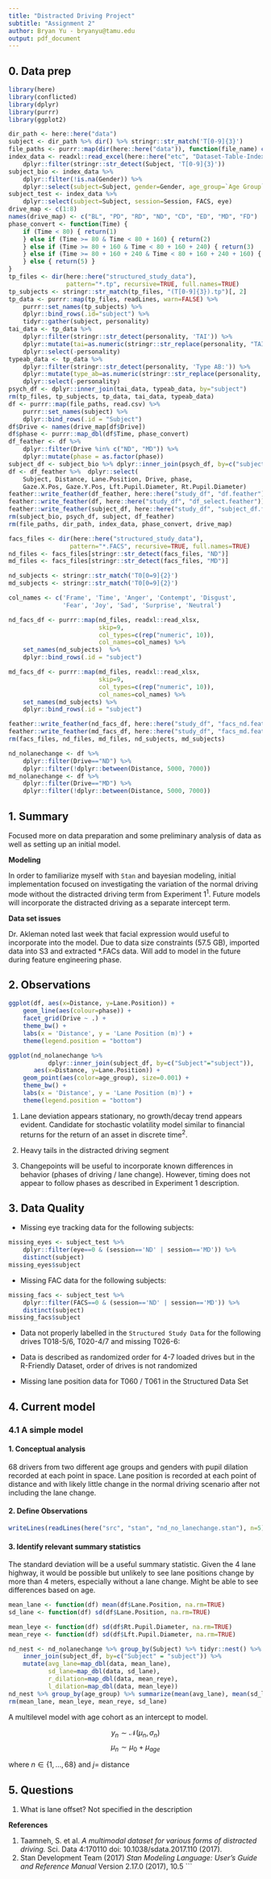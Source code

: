 ```yaml
---
title: "Distracted Driving Project"
subtitle: "Assignment 2"
author: Bryan Yu - bryanyu@tamu.edu
output: pdf_document
---
```


## 0. Data prep

```r

library(here)
library(conflicted)
library(dplyr)
library(purrr)
library(ggplot2)

```

```r

dir_path <- here::here("data")
subject <- dir_path %>% dir() %>% stringr::str_match('T[0-9]{3}')
file_paths <- purrr::map(dir(here::here("data")), function(file_name) c(here::here("data", file_name)))
index_data <- readxl::read_excel(here::here("etc", "Dataset-Table-Index.xlsx")) %>%
    dplyr::filter(stringr::str_detect(Subject, 'T[0-9]{3}'))
subject_bio <- index_data %>% 
    dplyr::filter(!is.na(Gender)) %>%
    dplyr::select(subject=Subject, gender=Gender, age_group=`Age Group`)
subject_test <- index_data %>%
    dplyr::select(subject=Subject, session=Session, FACS, eye)
drive_map <- c(1:8)
names(drive_map) <- c("BL", "PD", "RD", "ND", "CD", "ED", "MD", "FD")
phase_convert <- function(Time) {
    if (Time < 80) { return(1)
    } else if (Time >= 80 & Time < 80 + 160) { return(2)
    } else if (Time >= 80 + 160 & Time < 80 + 160 + 240) { return(3)
    } else if (Time >= 80 + 160 + 240 & Time < 80 + 160 + 240 + 160) { return(4)
    } else { return(5) }
}
tp_files <- dir(here::here("structured_study_data"),
                pattern="*.tp", recursive=TRUE, full.names=TRUE)
tp_subjects <- stringr::str_match(tp_files, "(T[0-9]{3}).tp")[, 2]
tp_data <- purrr::map(tp_files, readLines, warn=FALSE) %>%
    purrr::set_names(tp_subjects) %>%
    dplyr::bind_rows(.id="subject") %>%
    tidyr::gather(subject, personality)
tai_data <- tp_data %>% 
    dplyr::filter(stringr::str_detect(personality, 'TAI')) %>%
    dplyr::mutate(tai=as.numeric(stringr::str_replace(personality, "TAI:", ""))) %>%
    dplyr::select(-personality)
typeab_data <- tp_data %>% 
    dplyr::filter(stringr::str_detect(personality, 'Type AB:')) %>%
    dplyr::mutate(type_ab=as.numeric(stringr::str_replace(personality, "Type AB:", ""))) %>%
    dplyr::select(-personality)
psych_df <- dplyr::inner_join(tai_data, typeab_data, by="subject")
rm(tp_files, tp_subjects, tp_data, tai_data, typeab_data)    
df <- purrr::map(file_paths, read.csv) %>% 
    purrr::set_names(subject) %>% 
    dplyr::bind_rows(.id = "Subject")
df$Drive <- names(drive_map[df$Drive])
df$phase <- purrr::map_dbl(df$Time, phase_convert)
df_feather <- df %>% 
    dplyr::filter(Drive %in% c("ND", "MD")) %>%
    dplyr::mutate(phase = as.factor(phase))
subject_df <- subject_bio %>% dplyr::inner_join(psych_df, by=c("subject"= "subject"))
df <- df_feather %>%  dplyr::select(
    Subject, Distance, Lane.Position, Drive, phase, 
    Gaze.X.Pos, Gaze.Y.Pos, Lft.Pupil.Diameter, Rt.Pupil.Diameter)
feather::write_feather(df_feather, here::here("study_df", "df.feather"))
feather::write_feather(df, here::here("study_df", "df_select.feather"))
feather::write_feather(subject_df, here::here("study_df", "subject_df.feather"))
rm(subject_bio, psych_df, subject, df_feather)
rm(file_paths, dir_path, index_data, phase_convert, drive_map)

```

```r
facs_files <- dir(here::here("structured_study_data"),
                 pattern="*.FACS", recursive=TRUE, full.names=TRUE)
nd_files <- facs_files[stringr::str_detect(facs_files, "ND")]
md_files <- facs_files[stringr::str_detect(facs_files, "MD")]

nd_subjects <- stringr::str_match('T0[0=9]{2}')
md_subjects <- stringr::str_match('T0[0=9]{2}')

col_names <- c('Frame', 'Time', 'Anger', 'Contempt', 'Disgust',
               'Fear', 'Joy', 'Sad', 'Surprise', 'Neutral')

nd_facs_df <- purrr::map(nd_files, readxl::read_xlsx,
                         skip=9,
                         col_types=c(rep("numeric", 10)),
                         col_names=col_names) %>%
    set_names(nd_subjects)  %>%
    dplyr::bind_rows(.id = "subject")

md_facs_df <- purrr::map(md_files, readxl::read_xlsx,
                         skip=9,
                         col_types=c(rep("numeric", 10)),
                         col_names=col_names) %>%
    set_names(md_subjects) %>%
    dplyr::bind_rows(.id = "subject")

feather::write_feather(nd_facs_df, here::here("study_df", "facs_nd.feather"))
feather::write_feather(md_facs_df, here::here("study_df", "facs_md.feather"))
rm(facs_files, nd_files, md_files, nd_subjects, md_subjects)
```

```r
nd_nolanechange <- df %>% 
    dplyr::filter(Drive=="ND") %>% 
    dplyr::filter(!dplyr::between(Distance, 5000, 7000))
md_nolanechange <- df %>% 
    dplyr::filter(Drive=="MD") %>% 
    dplyr::filter(!dplyr::between(Distance, 5000, 7000))
```

## 1. Summary

Focused more on data preparation and some preliminary analysis of data as well as setting up an initial model.

**Modeling**

In order to familiarize myself with `Stan` and bayesian modeling, initial implementation focused on investigating the variation of the normal driving mode without the distracted driving term from Experiment 1$^1$. Future models will incorporate the distracted driving as a separate intercept term. 

**Data set issues**

Dr. Akleman noted last week that facial expression would useful to incorporate into the model. Due to data size constraints (57.5 GB), imported data into S3 and extracted \*.FACs data. Will add to model in the future during feature engineering phase.


## 2. Observations

```r
ggplot(df, aes(x=Distance, y=Lane.Position)) +
    geom_line(aes(colour=phase)) +
    facet_grid(Drive ~ .) +
    theme_bw() +
    labs(x = 'Distance', y = 'Lane Position (m)') +
    theme(legend.position = "bottom")

ggplot(nd_nolanechange %>% 
           dplyr::inner_join(subject_df, by=c("Subject"="subject")),
       aes(x=Distance, y=Lane.Position)) + 
    geom_point(aes(color=age_group), size=0.001) +
    theme_bw() +
    labs(x = 'Distance', y = 'Lane Position (m)') +
    theme(legend.position = "bottom")
```

1. Lane deviation appears stationary, no growth/decay trend appears evident. Candidate for stochastic volatility model similar to financial returns for the return of an asset in discrete time$^2$. 

2. Heavy tails in the distracted driving segment

3. Changepoints will be useful to incorporate known differences in behavior (phases of driving / lane change). However, timing does not appear to follow phases as described in Experiment 1 description.

## 3. Data Quality

* Missing eye tracking data for the following subjects:

```r
missing_eyes <- subject_test %>% 
    dplyr::filter(eye==0 & (session=='ND' | session=='MD')) %>% 
    distinct(subject)
missing_eyes$subject
```

* Missing FAC data for the following subjects:

```r
missing_facs <- subject_test %>% 
    dplyr::filter(FACS==0 & (session=='ND' | session=='MD')) %>% 
    distinct(subject)
missing_facs$subject
```

* Data not properly labelled in the `Structured Study Data` for the following drives T018-5/6, T020-4/7 and missing T026-6:

* Data is described as randomized order for 4-7 loaded drives but in the R-Friendly Dataset, order of drives is not randomized

* Missing lane position data for T060 / T061 in the Structured Data Set

## 4. Current model
### 4.1 A simple model
#### 1. Conceptual analysis

68 drivers from two different age groups and genders with pupil dilation recorded at each point in space. Lane position is recorded at each point of distance and with likely little change in the normal driving scenario after not including the lane change.

#### 2. Define Observations
```r
writeLines(readLines(here("src", "stan", "nd_no_lanechange.stan"), n=5))
```

#### 3. Identify relevant summary statistics 

The standard deviation will be a useful summary statistic. Given the 4 lane highway, it would be possible but unlikely to see lane positions change by more than 4 meters, especially without a lane change. Might be able to see differences based on age.

```r
mean_lane <- function(df) mean(df$Lane.Position, na.rm=TRUE)
sd_lane <- function(df) sd(df$Lane.Position, na.rm=TRUE)

mean_leye <- function(df) sd(df$Rt.Pupil.Diameter, na.rm=TRUE)
mean_reye <- function(df) sd(df$Lft.Pupil.Diameter, na.rm=TRUE)

nd_nest <- nd_nolanechange %>% group_by(Subject) %>% tidyr::nest() %>%
    inner_join(subject_df, by=c("Subject" = "subject")) %>%
    mutate(avg_lane=map_dbl(data, mean_lane), 
           sd_lane=map_dbl(data, sd_lane),
           r_dilation=map_dbl(data, mean_reye),
           l_dilation=map_dbl(data, mean_leye))
nd_nest %>% group_by(age_group) %>% summarize(mean(avg_lane), mean(sd_lane))
rm(mean_lane, mean_leye, mean_reye, sd_lane)
```

A multilevel model with age cohort as an intercept to model.

$$y_n \sim \mathcal{N}(\mu_n, \sigma_n)$$
$$\mu_n\sim \mu_0+ \mu_{age} $$

where $n \in \{ 1, \ldots, 68 \}$ and $j =$ distance

## 5. Questions

1. What is lane offset? Not specified in the description 

**References**

1. Taamneh, S. et al. *A multimodal dataset for various forms of distracted driving.* Sci. Data 4:170110 doi: 10.1038/sdata.2017.110 (2017). 
2. Stan Development Team (2017) *Stan Modeling Language: User's Guide and Reference Manual* Version 2.17.0 (2017), 10.5
```
